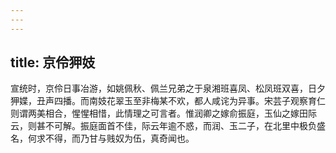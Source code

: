 ```yaml
---
---
---
```

title: 京伶狎妓
---



宣统时，京伶日事冶游，如姚佩秋、佩兰兄弟之于泉湘班喜凤、松凤班双喜，日夕狎媟，丑声四播。而南妓花翠玉至非梅某不欢，都人咸诧为异事。宋芸子观察育仁则谓两美相合，惺惺相惜，此情理之可言者。惟润卿之嫁俞振庭，玉仙之嫁田际云，则甚不可解。振庭面首不佳，际云年逾不惑，而润、玉二子，在北里中极负盛名，何求不得，而乃甘与贱奴为伍，真奇闻也。